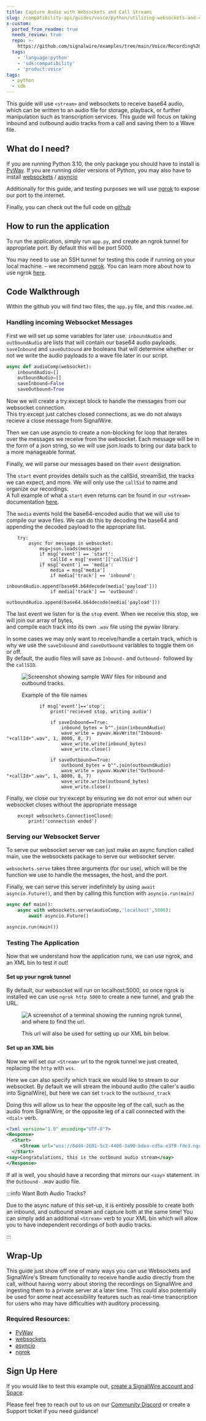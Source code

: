 ```yaml
---
title: Capture Audio with Websockets and Call Streams
slug: /compatibility-api/guides/voice/python/utilizing-websockets-and-call-streams
x-custom:
  ported_from_readme: true
  needs_review: true
  repo: >-
    https://github.com/signalwire/examples/tree/main/Voice/Recording%20Audio%20Tracks%20with%20Websockets
  tags:
    - 'language:python'
    - 'sdk:compatibility'
    - 'product:voice'
tags:
  - python
  - sdk
---
```


This guide will use `<stream>` and websockets to receive base64 audio, which can be written to an audio file for storage, playback, or further manipulation such as transcription services. This guide will focus on taking inbound and outbound audio tracks from a call and saving them to a Wave file.

What do I need?
---------------

If you are running Python 3.10, the only package you should have to install is [PyWav](https://pypi.org/project/pywav/). If you are running older versions of Python, you may also have to install [websockets](https://pypi.org/project/websockets/) / [asyncio](https://pypi.org/project/asyncio/)

Additionally for this guide, and testing purposes we will use [ngrok](https://ngrok.com/) to expose our port to the internet.

Finally, you can check out the full code on [github](https://github.com/signalwire/guides/tree/main/Voice/Recording%20Audio%20Tracks%20with%20Websockets)

How to run the application
--------------------------

To run the application, simply run `app.py`, and create an ngrok tunnel for appropriate port. By default this will be port 5000.

You may need to use an SSH tunnel for testing this code if running on your local machine. – we recommend [ngrok](https://ngrok.com/). You can learn more about how to use ngrok [here](/platform/basics/guides/technical-troubleshooting/how-to-test-webhooks-with-ngrok).

Code Walkthrough
----------------

Within the github you will find two files, the `app.py` file, and this `readme.md`.

### Handling incoming Websocket Messages

First we will set up some variables for later use. `inboundAudio` and `outboundAudio` are lists that will contain our base64 audio payloads.  
`saveInbound` and `saveOutbound` are booleans that will determine whether or not we write the audio payloads to a wave file later in our script.

```python
async def audioComp(websocket):
    inboundAudio=[]
    outboundAudio=[]
    saveInbound=False
    saveOutbound=True
```

Now we will create a try:except block to handle the messages from our websocket connection.  
This try:except just catches closed connections, as we do not always recieve a close message from SignalWire.

Then we can use asyncio to create a non-blocking for loop that iterates over the messages we receive from the websocket. Each message will be in the form of a json string, so we will use json.loads to bring our data back to a more manageable format.

Finally, we will parse our messages based on their `event` designation. 

The `start` event provides details such as the callSid, streamSid, the tracks we can expect, and more. We will only use the `callSid` to name and organize our recordings.  
A full example of what a `start` even returns can be found in our `<stream>` documentation [here](/compatibility-api/cxml/voice/stream#websocket-messages).

The `media` events hold the base64-encoded audio that we will use to compile our wave files. We can do this by decoding the base64 and appending the decoded payload to the appropriate list.

```
    try:
        async for message in websocket:
            msg=json.loads(message)
            if msg['event'] == 'start':
                callId = msg['event']['callSid']
            if msg['event'] == 'media':
                media = msg['media']
                if media['track'] == 'inbound':
                    inboundAudio.append(base64.b64decode(media['payload']))
                if media['track'] == 'outbound':
                    outboundAudio.append(base64.b64decode(media['payload']))
```

The last event we listen for is the `stop` event. When we receive this stop, we will join our array of bytes,  
and compile each track into its own `.wav` file using the pywav library.

In some cases we may only want to receive/handle a certain track, which is why we use the `saveInbound` and `saveOutbound` variables to toggle them on or off.  
By default, the audio files will save as `Inbound-` and `Outbound-` followed by the `callSID`.

<figure>
        <img src={require("./2ddccf5-IbObexample.webP").default} alt="Screenshot showing sample WAV files for inbound and outbound tracks." title="IbObexample.webP" width="" height="auto" loading="lazy" />
    <figcaption>
    <p>Example of the file names</p>
</figcaption>
</figure>

```
            if msg['event']=='stop':
                print('recieved stop, writing audio')

                if saveInbound==True:
                    inbound_bytes = b"".join(inboundAudio)
                    wave_write = pywav.WavWrite("Inbound-"+callId+".wav", 1, 8000, 8, 7)
                    wave_write.write(inbound_bytes)
                    wave_write.close()

                if saveOutbound==True:
                    outbound_bytes = b"".join(outboundAudio)
                    wave_write = pywav.WavWrite("Outbound-"+callId+".wav", 1, 8000, 8, 7)
                    wave_write.write(outbound_bytes)
                    wave_write.close()

```

Finally, we close our try:except by ensuring we do not error out when our websocket closes without the appropriate message

```
    except websockets.ConnectionClosed:
        print('connection ended')
```

### Serving our Websocket Server

To serve our websocket server we can just make an async function called main, use the websockets package to serve our websocket server.

`websockets.serve` takes three arguments (for our use), which will be the function we use to handle the messages, the host, and the port.

Finally, we can serve this server indefinitely by using `await asyncio.Future()`, and then by calling this function with `asyncio.run(main)`

```python
async def main():
    async with websockets.serve(audioComp,'localhost',5000):
        await asyncio.Future()

asyncio.run(main())

```

### Testing The Application

Now that we understand how the application runs, we can use ngrok, and an XML bin to test it out!

#### Set up your ngrok tunnel

By default, our websocket will run on localhost:5000, so once ngrok is installed we can use `ngrok http 5000` to create a new tunnel, and grab the URL.

<figure>
        <img src={require("./c9724fd-ngrokExample2.webP").default} alt="A screenshot of a terminal showing the running ngrok tunnel, and where to find the url." title="ngrokExample2.webP" width="" height="auto" loading="lazy" />
    <figcaption>
    <p>This url will also be used for setting up our XML bin below.</p>
</figcaption>
</figure>

#### Set up an XML bin

Now we will set our `<Stream>` url to the ngrok tunnel we just created, replacing the `http` with `wss`.

Here we can also specify which track we would like to stream to our websocket. By default we will stream the inbound audio (the caller's audio into SignalWire), but here we can set `track` to the `outbound_track`

Doing this will allow us to hear the opposite leg of the call, such as the audio from SignalWire, or the opposite leg of a call connected with the `<dial>` verb.

```xml
<?xml version="1.0" encoding="UTF-8"?>
<Response>
  <Start>
     <Stream url="wss://8dd4-2601-5c2-4400-3a90-bdea-cd5a-e3f9-fde3.ngrok.io" track="outbound_track" />
  </Start>
<say>Congratulations, this is the outbound audio stream</say>
</Response>
```

If all is well, you should have a recording that mirrors our `<say>` statement. in the `Outbound-` .wav audio file.


:::info Want Both Audio Tracks?

Due to the async nature of this set-up, it is entirely possible to create both an inbound, and outbound stream and capture both at the same time! You can simply add an additional `<Stream>` verb to your XML bin which will allow you to have independent recordings of both audio tracks.

:::

Wrap-Up
-------

This guide just show off one of many ways you can use Websockets and SignalWire's Stream functionality to receive handle audio directly from the call, without having worry about storing the recordings on SignalWire and ingesting them to a private server at a later time. This could also potentially be used for some neat accessibility features such as real-time transcription for users who may have difficulties with auditory processing.

### Required Resources:

- [PyWav](https://pypi.org/project/pywav/)
- [websockets](https://pypi.org/project/websockets/)
- [asyncio](https://pypi.org/project/asyncio/)
- [ngrok](https://ngrok.com/)

Sign Up Here
------------

If you would like to test this example out, [create a SignalWire account and Space](https://m.signalwire.com/signups/new?s=1).

Please feel free to reach out to us on our [Community Discord](https://discord.com/invite/F2WNYTNjuF) or create a Support ticket if you need guidance!
